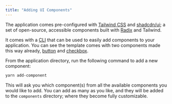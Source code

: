```yaml
---
title: "Adding UI Components"
---
```


The application comes pre-configured with [Tailwind CSS](https://tailwindcss.com/) and [shadcdn/ui](https://ui.shadcn.com/); a
set of open-source, accessible components built with [Radix](https://www.radix-ui.com/) and Tailwind.

It comes with a [CLI](https://ui.shadcn.com/docs/cli) that can be used to easily add components to your application.
You can see the template comes with two components made this way already, [button](https://github.com/jarrodwatts/evmkit/blob/main/template/application/components/button.tsx)
and [checkbox](https://github.com/jarrodwatts/evmkit/blob/main/template/application/components/checkbox.tsx).

From the application directory, run the following command to add a new component:

```bash
yarn add-component
```

This will ask you which component(s) from all the available components you would like to add. You can add as many as you
like, and they will be added to the `components` directory; where they become fully customizable.
